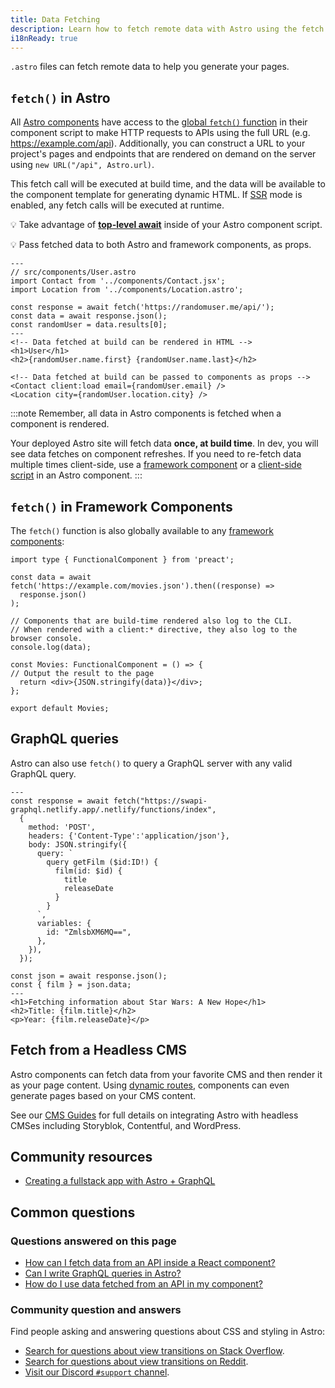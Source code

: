 ```yaml
---
title: Data Fetching
description: Learn how to fetch remote data with Astro using the fetch API.
i18nReady: true
---
```


`.astro` files can fetch remote data to help you generate your pages.

## `fetch()` in Astro

All [Astro components](/en/basics/astro-components/) have access to the [global `fetch()` function](https://developer.mozilla.org/en-US/docs/Web/API/fetch) in their component script to make HTTP requests to APIs using the full URL (e.g. https://example.com/api).
Additionally, you can construct a URL to your project's pages and endpoints that are rendered on demand on the server using `new URL("/api", Astro.url)`.

This fetch call will be executed at build time, and the data will be available to the component template for generating dynamic HTML. If [SSR](/en/guides/server-side-rendering/) mode is enabled, any fetch calls will be executed at runtime.

💡 Take advantage of [**top-level await**](https://developer.mozilla.org/en-US/docs/Web/JavaScript/Reference/Operators/await#top_level_await) inside of your Astro component script.

💡 Pass fetched data to both Astro and framework components, as props.

```astro /await fetch\\(.*?\\)/
---
// src/components/User.astro
import Contact from '../components/Contact.jsx';
import Location from '../components/Location.astro';

const response = await fetch('https://randomuser.me/api/');
const data = await response.json();
const randomUser = data.results[0];
---
<!-- Data fetched at build can be rendered in HTML -->
<h1>User</h1>
<h2>{randomUser.name.first} {randomUser.name.last}</h2>

<!-- Data fetched at build can be passed to components as props -->
<Contact client:load email={randomUser.email} />
<Location city={randomUser.location.city} />
```

:::note
Remember, all data in Astro components is fetched when a component is rendered.

Your deployed Astro site will fetch data **once, at build time**. In dev, you will see data fetches on component refreshes. If you need to re-fetch data multiple times client-side, use a [framework component](/en/guides/framework-components/) or a [client-side script](/en/guides/client-side-scripts/) in an Astro component.
:::


## `fetch()` in Framework Components

The `fetch()` function is also globally available to any [framework components](/en/guides/framework-components/):

```tsx title="src/components/Movies.tsx" /await fetch\\(.*?\\)/
import type { FunctionalComponent } from 'preact';

const data = await fetch('https://example.com/movies.json').then((response) =>
  response.json()
);

// Components that are build-time rendered also log to the CLI.
// When rendered with a client:* directive, they also log to the browser console.
console.log(data);

const Movies: FunctionalComponent = () => {
// Output the result to the page
  return <div>{JSON.stringify(data)}</div>;
};

export default Movies;
```


## GraphQL queries

Astro can also use `fetch()` to query a GraphQL server with any valid GraphQL query.

```astro title="src/components/Film.astro" "await fetch"
---
const response = await fetch("https://swapi-graphql.netlify.app/.netlify/functions/index",
  {
    method: 'POST',
    headers: {'Content-Type':'application/json'},
    body: JSON.stringify({
      query: `
        query getFilm ($id:ID!) {
          film(id: $id) {
            title
            releaseDate
          }
        }
      `,
      variables: {
        id: "ZmlsbXM6MQ==",
      },
    }),
  });

const json = await response.json();
const { film } = json.data;
---
<h1>Fetching information about Star Wars: A New Hope</h1>
<h2>Title: {film.title}</h2>
<p>Year: {film.releaseDate}</p>
```

## Fetch from a Headless CMS

Astro components can fetch data from your favorite CMS and then render it as your page content. Using [dynamic routes](/en/guides/routing/#dynamic-routes), components can even generate pages based on your CMS content.

See our [CMS Guides](/en/guides/cms/) for full details on integrating Astro with headless CMSes including Storyblok, Contentful, and WordPress.

## Community resources

- [Creating a fullstack app with Astro + GraphQL](https://robkendal.co.uk/blog/how-to-build-astro-site-with-graphql/)

## Common questions

### Questions answered on this page

- [How can I fetch data from an API inside a React component?](#fetch-in-framework-components)
- [Can I write GraphQL queries in Astro?](#graphql-queries)
- [How do I use data fetched from an API in my component?](#fetch-in-astro)

### Community question and answers

Find people asking and answering questions about CSS and styling in Astro:

- [Search for questions about view transitions on Stack Overflow](https://stackoverflow.com/search?q=%5Bastrojs%5D+fetch).
- [Search for questions about view transitions on Reddit](https://www.reddit.com/r/astrojs/search/?q=fetch).
- [Visit our Discord `#support` channel](https://astro.build/chat).
